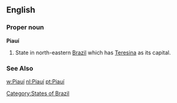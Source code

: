 ==English==

===Proper noun===
'''Piauí'''

#State in north-eastern [[Brazil]] which has [[Teresina]] as its capital.
===See Also===
[[w:Piauí]]
[[Category:States of Brazil]]
[[nl:Piauí]]
[[pt:Piauí]]